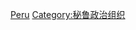 {{Commonscat|Political parties in Peru}}

[[Category:南美洲各国政党|Peru]]
[[Category:秘鲁政治组织|Category:秘鲁政治组织]]